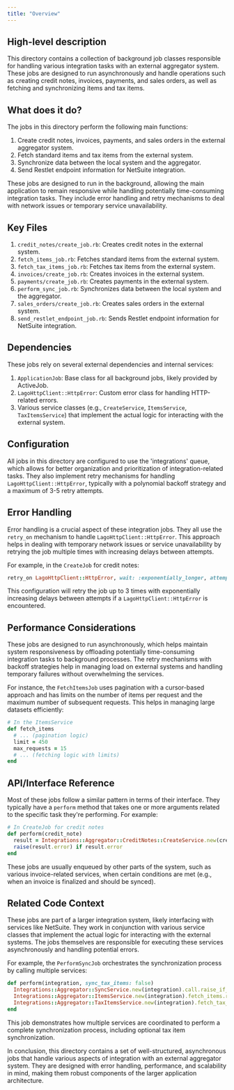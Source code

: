 ```yaml
---
title: "Overview"
---
```


## High-level description
This directory contains a collection of background job classes responsible for handling various integration tasks with an external aggregator system. These jobs are designed to run asynchronously and handle operations such as creating credit notes, invoices, payments, and sales orders, as well as fetching and synchronizing items and tax items.

## What does it do?
The jobs in this directory perform the following main functions:

1. Create credit notes, invoices, payments, and sales orders in the external aggregator system.
2. Fetch standard items and tax items from the external system.
3. Synchronize data between the local system and the aggregator.
4. Send Restlet endpoint information for NetSuite integration.

These jobs are designed to run in the background, allowing the main application to remain responsive while handling potentially time-consuming integration tasks. They include error handling and retry mechanisms to deal with network issues or temporary service unavailability.

## Key Files
1. `credit_notes/create_job.rb`: Creates credit notes in the external system.
2. `fetch_items_job.rb`: Fetches standard items from the external system.
3. `fetch_tax_items_job.rb`: Fetches tax items from the external system.
4. `invoices/create_job.rb`: Creates invoices in the external system.
5. `payments/create_job.rb`: Creates payments in the external system.
6. `perform_sync_job.rb`: Synchronizes data between the local system and the aggregator.
7. `sales_orders/create_job.rb`: Creates sales orders in the external system.
8. `send_restlet_endpoint_job.rb`: Sends Restlet endpoint information for NetSuite integration.

## Dependencies
These jobs rely on several external dependencies and internal services:

1. `ApplicationJob`: Base class for all background jobs, likely provided by ActiveJob.
2. `LagoHttpClient::HttpError`: Custom error class for handling HTTP-related errors.
3. Various service classes (e.g., `CreateService`, `ItemsService`, `TaxItemsService`) that implement the actual logic for interacting with the external system.

## Configuration
All jobs in this directory are configured to use the 'integrations' queue, which allows for better organization and prioritization of integration-related tasks. They also implement retry mechanisms for handling `LagoHttpClient::HttpError`, typically with a polynomial backoff strategy and a maximum of 3-5 retry attempts.

## Error Handling
Error handling is a crucial aspect of these integration jobs. They all use the `retry_on` mechanism to handle `LagoHttpClient::HttpError`. This approach helps in dealing with temporary network issues or service unavailability by retrying the job multiple times with increasing delays between attempts.

For example, in the `CreateJob` for credit notes:

```ruby
retry_on LagoHttpClient::HttpError, wait: :exponentially_longer, attempts: 3
```

This configuration will retry the job up to 3 times with exponentially increasing delays between attempts if a `LagoHttpClient::HttpError` is encountered.

## Performance Considerations
These jobs are designed to run asynchronously, which helps maintain system responsiveness by offloading potentially time-consuming integration tasks to background processes. The retry mechanisms with backoff strategies help in managing load on external systems and handling temporary failures without overwhelming the services.

For instance, the `FetchItemsJob` uses pagination with a cursor-based approach and has limits on the number of items per request and the maximum number of subsequent requests. This helps in managing large datasets efficiently:

```ruby
# In the ItemsService
def fetch_items
  # ... (pagination logic)
  limit = 450
  max_requests = 15
  # ... (fetching logic with limits)
end
```

## API/Interface Reference
Most of these jobs follow a similar pattern in terms of their interface. They typically have a `perform` method that takes one or more arguments related to the specific task they're performing. For example:

```ruby
# In CreateJob for credit notes
def perform(credit_note)
  result = Integrations::Aggregator::CreditNotes::CreateService.new(credit_note).call
  raise(result.error) if result.error
end
```

These jobs are usually enqueued by other parts of the system, such as various invoice-related services, when certain conditions are met (e.g., when an invoice is finalized and should be synced).

## Related Code Context
These jobs are part of a larger integration system, likely interfacing with services like NetSuite. They work in conjunction with various service classes that implement the actual logic for interacting with the external systems. The jobs themselves are responsible for executing these services asynchronously and handling potential errors.

For example, the `PerformSyncJob` orchestrates the synchronization process by calling multiple services:

```ruby
def perform(integration, sync_tax_items: false)
  Integrations::Aggregator::SyncService.new(integration).call.raise_if_error!
  Integrations::Aggregator::ItemsService.new(integration).fetch_items.raise_if_error!
  Integrations::Aggregator::TaxItemsService.new(integration).fetch_tax_items.raise_if_error! if sync_tax_items
end
```

This job demonstrates how multiple services are coordinated to perform a complete synchronization process, including optional tax item synchronization.

In conclusion, this directory contains a set of well-structured, asynchronous jobs that handle various aspects of integration with an external aggregator system. They are designed with error handling, performance, and scalability in mind, making them robust components of the larger application architecture.